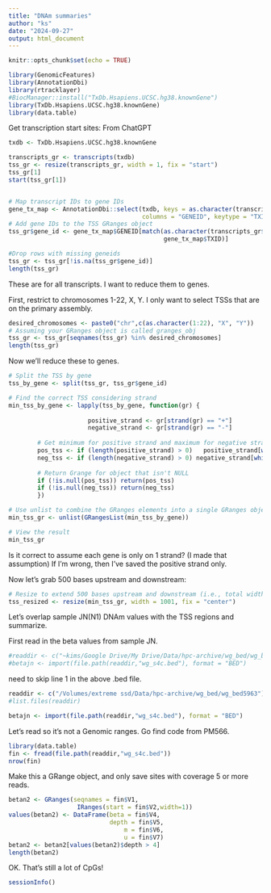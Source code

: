 ```yaml
---
title: "DNAm summaries"
author: "ks"
date: "2024-09-27"
output: html_document
---
```


```r
knitr::opts_chunk$set(echo = TRUE)
```

```r
library(GenomicFeatures)
library(AnnotationDbi)
library(rtracklayer)
#BiocManager::install("TxDb.Hsapiens.UCSC.hg38.knownGene")
library(TxDb.Hsapiens.UCSC.hg38.knownGene)
library(data.table)
```

Get transcription start sites:
From ChatGPT
```r
txdb <- TxDb.Hsapiens.UCSC.hg38.knownGene

transcripts_gr <- transcripts(txdb)
tss_gr <- resize(transcripts_gr, width = 1, fix = "start")
tss_gr[1]
start(tss_gr[1])


# Map transcript IDs to gene IDs
gene_tx_map <- AnnotationDbi::select(txdb, keys = as.character(transcripts_gr$tx_id), 
                                     columns = "GENEID", keytype = "TXID")
# Add gene IDs to the TSS GRanges object
tss_gr$gene_id <- gene_tx_map$GENEID[match(as.character(transcripts_gr$tx_id),
                                           gene_tx_map$TXID)]

#Drop rows with missing geneids
tss_gr <- tss_gr[!is.na(tss_gr$gene_id)]
length(tss_gr)
```

These are for all transcripts. I want to reduce them to genes.

First, restrict to chromosomes 1-22, X, Y.  I only want to select TSSs that are
on the primary assembly.
```r
desired_chromosomes <- paste0("chr",c(as.character(1:22), "X", "Y"))
# Assuming your GRanges object is called granges_obj
tss_gr <- tss_gr[seqnames(tss_gr) %in% desired_chromosomes]
length(tss_gr)
```
Now we'll reduce these to genes.

```r
# Split the TSS by gene
tss_by_gene <- split(tss_gr, tss_gr$gene_id)

# Find the correct TSS considering strand
min_tss_by_gene <- lapply(tss_by_gene, function(gr) {
                    
                      positive_strand <- gr[strand(gr) == "+"]
                      negative_strand <- gr[strand(gr) == "-"]
  
        # Get minimum for positive strand and maximum for negative strand
        pos_tss <- if (length(positive_strand) > 0)   positive_strand[which.min(start(positive_strand))] else NULL
        neg_tss <- if (length(negative_strand) > 0) negative_strand[which.max(start(negative_strand))] else NULL
  
        # Return Grange for object that isn't NULL
        if (!is.null(pos_tss)) return(pos_tss)
        if (!is.null(neg_tss)) return(neg_tss) 
        })

# Use unlist to combine the GRanges elements into a single GRanges object
min_tss_gr <- unlist(GRangesList(min_tss_by_gene))

# View the result
min_tss_gr
```

Is it correct to assume each gene is only on 1 strand? (I made that assumption)
If I'm wrong, then I've saved the positive strand only.


Now let's grab 500 bases upstream and downstream:
```r
# Resize to extend 500 bases upstream and downstream (i.e., total width of 1001 bp)
tss_resized <- resize(min_tss_gr, width = 1001, fix = "center")
```

Let's overlap sample JN(N1) DNAm values with the TSS regions and summarize.

First read in the beta values from sample JN.
```r
#readdir <- c("~kims/Google Drive/My Drive/Data/hpc-archive/wg_bed/wg_bed5963")
#betajn <- import(file.path(readdir,"wg_s4c.bed"), format = "BED")
```
need to skip line 1 in the above .bed file.

```r
readdir <- c("/Volumes/extreme ssd/Data/hpc-archive/wg_bed/wg_bed5963")
#list.files(readdir)

betajn <- import(file.path(readdir,"wg_s4c.bed"), format = "BED")
```


Let's read so it's not a Genomic ranges. Go find code from PM566.
```r
library(data.table)
fin <- fread(file.path(readdir,"wg_s4c.bed"))
nrow(fin)
```

Make this a GRange object, and only save sites with coverage 5 or more reads.
```r
betan2 <- GRanges(seqnames = fin$V1,
                   IRanges(start = fin$V2,width=1))
values(betan2) <- DataFrame(beta = fin$V4,
                            depth = fin$V5,
                                m = fin$V6,
                                u = fin$V7)
betan2 <- betan2[values(betan2)$depth > 4]
length(betan2)
```
OK. That's still a lot of CpGs!



```r
sessionInfo()
```

